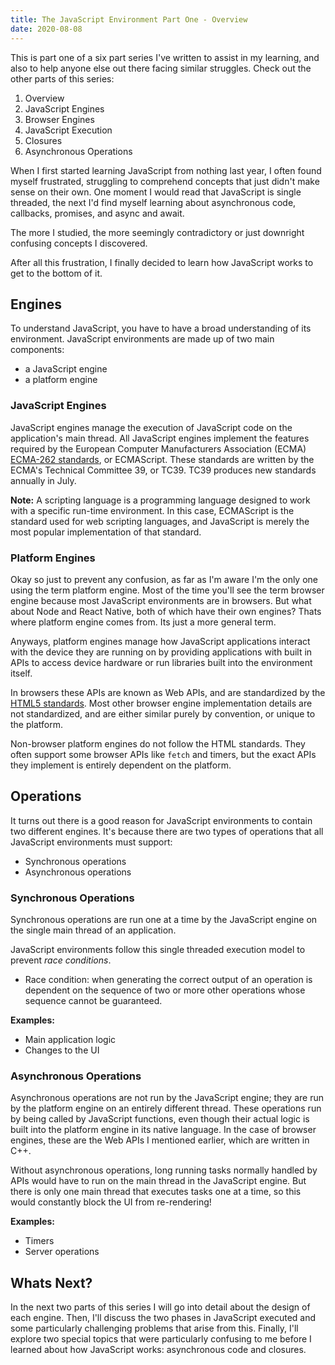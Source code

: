 ```yaml
---
title: The JavaScript Environment Part One - Overview
date: 2020-08-08
---
```


This is part one of a six part series I've written to assist in my learning, and also to help anyone else out there facing similar struggles. 
Check out the other parts of this series:

1. Overview
2. <Link to='/posts/javascript-environment-part-two'>JavaScript Engines</Link>
3. <Link to='/posts/javascript-environment-part-three'>Browser Engines</Link>
4. <Link to='/posts/javascript-environment-part-four'>JavaScript Execution</Link>
5. <Link to='/posts/javascript-environment-part-five'>Closures</Link>
6. <Link to='/posts/javascript-environment-part-six'>Asynchronous Operations</Link>

When I first started learning JavaScript from nothing last year, I often found myself frustrated, 
struggling to comprehend concepts that just didn't make sense on their own. 
One moment I would read that JavaScript is single threaded, the next I'd find myself learning about asynchronous code, callbacks, promises, and async and await.

The more I studied, the more seemingly contradictory or just downright confusing concepts I discovered.

After all this frustration, I finally decided to learn how JavaScript works to get to the bottom of it.

## Engines

To understand JavaScript, you have to have a broad understanding of its environment. JavaScript environments are made up of two main components:
- a JavaScript engine
- a platform engine

### JavaScript Engines

JavaScript engines manage the execution of JavaScript code on the application's main thread. 
All JavaScript engines implement the features required by the European Computer Manufacturers Association (ECMA) [ECMA-262 standards](https://www.ecma-international.org/publications/standards/Ecma-262.htm), 
or ECMAScript. These standards are written by the ECMA's Technical Committee 39, or TC39. TC39 produces new standards annually in July. 

**Note:** A scripting language is a programming language designed to work with a specific run-time environment. 
In this case, ECMAScript is the standard used for web scripting languages, and JavaScript is merely the most popular implementation of that standard. 

### Platform Engines

Okay so just to prevent any confusion, as far as I'm aware I'm the only one using the term platform engine. Most of the time you'll see the term browser engine because most JavaScript environments are in browsers.
But what about Node and React Native, both of which have their own engines? Thats where platform engine comes from. Its just a more general term.

Anyways, platform engines manage how JavaScript applications interact with the device they are running on by providing applications with built in APIs to access device hardware or run libraries built into the environment itself.

In browsers these APIs are known as Web APIs, and are standardized by the [HTML5 standards](https://html.spec.whatwg.org/). 
Most other browser engine implementation details are not standardized, and are either similar purely by convention, or unique to the platform.

Non-browser platform engines do not follow the HTML standards. They often support some browser APIs like `fetch` and timers, but the exact APIs they implement is entirely dependent on the platform.

## Operations

It turns out there is a good reason for JavaScript environments to contain two different engines. 
It's because there are two types of operations that all JavaScript environments must support:
- Synchronous operations
- Asynchronous operations

### Synchronous Operations

Synchronous operations are run one at a time by the JavaScript engine on the single main thread of an application.

JavaScript environments follow this single threaded execution model to prevent *race conditions*. 
- Race condition: when generating the correct output of an operation is dependent on the sequence of two or more other operations whose sequence cannot be guaranteed.

**Examples:** 
- Main application logic
- Changes to the UI

### Asynchronous Operations

Asynchronous operations are not run by the JavaScript engine; they are run by the platform engine on an entirely different thread.
These operations run by being called by JavaScript functions, even though their actual logic is built into the platform engine in its native language. 
In the case of browser engines, these are the Web APIs I mentioned earlier, which are written in C++.

Without asynchronous operations, long running tasks normally handled by APIs would have to run on the main thread in the JavaScript engine. 
But there is only one main thread that executes tasks one at a time, so this would constantly block the UI from re-rendering!

**Examples:**
- Timers
- Server operations

## Whats Next?

In the next two parts of this series I will go into detail about the design of each engine. 
Then, I'll discuss the two phases in JavaScript executed and some particularly challenging problems that arise from this.
Finally, I'll explore two special topics that were particularly confusing to me before I learned about how JavaScript works: asynchronous code and closures.
